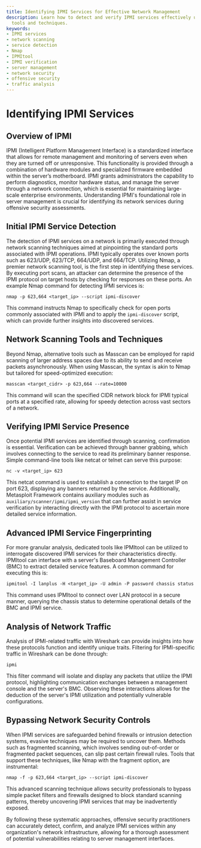 ```yaml
---
title: Identifying IPMI Services for Effective Network Management
description: Learn how to detect and verify IPMI services effectively using advanced
  tools and techniques.
keywords:
- IPMI services
- network scanning
- service detection
- Nmap
- IPMItool
- IPMI verification
- server management
- network security
- offensive security
- traffic analysis
---
```


# Identifying IPMI Services

## Overview of IPMI

IPMI (Intelligent Platform Management Interface) is a standardized interface that allows for remote management and monitoring of servers even when they are turned off or unresponsive. This functionality is provided through a combination of hardware modules and specialized firmware embedded within the server’s motherboard. IPMI grants administrators the capability to perform diagnostics, monitor hardware status, and manage the server through a network connection, which is essential for maintaining large-scale enterprise environments. Understanding IPMI's foundational role in server management is crucial for identifying its network services during offensive security assessments.

## Initial IPMI Service Detection

The detection of IPMI services on a network is primarily executed through network scanning techniques aimed at pinpointing the standard ports associated with IPMI operations. IPMI typically operates over known ports such as 623/UDP, 623/TCP, 664/UDP, and 664/TCP. Utilizing Nmap, a premier network scanning tool, is the first step in identifying these services. By executing port scans, an attacker can determine the presence of the IPMI protocol on target hosts by checking for responses on these ports. An example Nmap command for detecting IPMI services is:

```
nmap -p 623,664 <target_ip> --script ipmi-discover
```

This command instructs Nmap to specifically check for open ports commonly associated with IPMI and to apply the `ipmi-discover` script, which can provide further insights into discovered services.

## Network Scanning Tools and Techniques

Beyond Nmap, alternative tools such as Masscan can be employed for rapid scanning of larger address spaces due to its ability to send and receive packets asynchronously. When using Masscan, the syntax is akin to Nmap but tailored for speed-optimized execution:

```
masscan <target_cidr> -p 623,664 --rate=10000
```

This command will scan the specified CIDR network block for IPMI typical ports at a specified rate, allowing for speedy detection across vast sectors of a network.

## Verifying IPMI Service Presence

Once potential IPMI services are identified through scanning, confirmation is essential. Verification can be achieved through banner grabbing, which involves connecting to the service to read its preliminary banner response. Simple command-line tools like netcat or telnet can serve this purpose:

```
nc -v <target_ip> 623
```

This netcat command is used to establish a connection to the target IP on port 623, displaying any banners returned by the service. Additionally, Metasploit Framework contains auxiliary modules such as `auxiliary/scanner/ipmi/ipmi_version` that can further assist in service verification by interacting directly with the IPMI protocol to ascertain more detailed service information.

## Advanced IPMI Service Fingerprinting

For more granular analysis, dedicated tools like IPMItool can be utilized to interrogate discovered IPMI services for their characteristics directly. IPMItool can interface with a server's Baseboard Management Controller (BMC) to extract detailed service features. A common command for executing this is:

```
ipmitool -I lanplus -H <target_ip> -U admin -P password chassis status
```

This command uses IPMItool to connect over LAN protocol in a secure manner, querying the chassis status to determine operational details of the BMC and IPMI service.

## Analysis of Network Traffic

Analysis of IPMI-related traffic with Wireshark can provide insights into how these protocols function and identify unique traits. Filtering for IPMI-specific traffic in Wireshark can be done through:

```
ipmi
```

This filter command will isolate and display any packets that utilize the IPMI protocol, highlighting communication exchanges between a management console and the server's BMC. Observing these interactions allows for the deduction of the server's IPMI utilization and potentially vulnerable configurations.

## Bypassing Network Security Controls

When IPMI services are safeguarded behind firewalls or intrusion detection systems, evasive techniques may be required to uncover them. Methods such as fragmented scanning, which involves sending out-of-order or fragmented packet sequences, can slip past certain firewall rules. Tools that support these techniques, like Nmap with the fragment option, are instrumental:

```
nmap -f -p 623,664 <target_ip> --script ipmi-discover
```

This advanced scanning technique allows security professionals to bypass simple packet filters and firewalls designed to block standard scanning patterns, thereby uncovering IPMI services that may be inadvertently exposed.

By following these systematic approaches, offensive security practitioners can accurately detect, confirm, and analyze IPMI services within any organization's network infrastructure, allowing for a thorough assessment of potential vulnerabilities relating to server management interfaces.